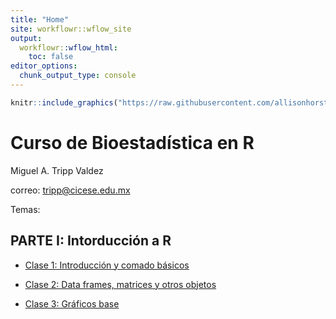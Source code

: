 ```yaml
---
title: "Home"
site: workflowr::wflow_site
output:
  workflowr::wflow_html:
    toc: false
editor_options:
  chunk_output_type: console
---
```



```r
knitr::include_graphics("https://raw.githubusercontent.com/allisonhorst/stats-illustrations/master/rstats-artwork/monster_support.jpg")
```

# **Curso de Bioestadística en R**

Miguel A. Tripp Valdez

correo: [tripp\@cicese.edu.mx](mailto:tripp@cicese.edu.mx){.email}



Temas:


## PARTE I: Intorducción a R

-   [Clase 1: Introducción y comado básicos](Clase1_Basicos.html)

-   [Clase 2: Data frames, matrices y otros objetos](Clase2_Data_Frames.html)

-   [Clase 3: Gráficos base](Clase3_GraficosBase.html)
